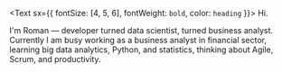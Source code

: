 <Text sx={{ fontSize: [4, 5, 6], fontWeight: `bold`, color: `heading` }}>
  Hi.
</Text>

I'm Roman — developer turned data scientist, turned business analyst. Currently I am busy working as a business analyst in financial sector, learning big data analytics, Python, and statistics, thinking about Agile, Scrum, and productivity.